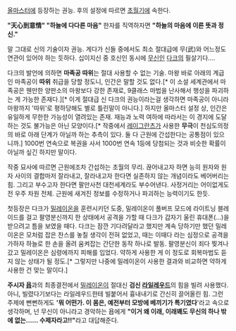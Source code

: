 [[올마스터]]에 등장하는 권능. 후의 설정에 따르면 [[초월기(신드로이아 연대기)|초월기]]에 속한다.

'''"天心到意情" "하늘에 다다른 마음"'''
한자를 직역하자면 '''"하늘의 마음에 이른 뜻과 정신."'''

말 그대로 신의 기술이자 권능. 게다가 신들 중에서도 최소 절대급에 무(武)와 어느정도 연관이 있어야 하는 듯하다. 십이지신 중 호신인 동시에 [[무신]]인 [[다크]]의 필살기다….

다크의 발언에 의하면 '''마족공 따위'''는 절대 사용할 수 없는 기술. 마왕 바로 아래의 계급인 마족공이 '''따위''' 취급을 당할 정도니, 인간은 말할 것도 없다.[* 이 소설 세계관에서 마족공은 웬만한 양판소의 마왕보다 강한 존재로, 9클래스 마법을 난사해서 행성을 파괴하는 게 가능한 존재다.][* 이게 절대급 신 다크의 권능이라는걸 생각하면 마족공이 아니라 마왕까지 '따위'로 평하당해도 별로 틀린말이 아니다.] 하지만 올마스터 설정 상, 인간은 유일하게 무한한 가능성이 열려있는 존재. 재능과 노력 여하에 따라서는 이 경지에 도달하는 것도 불가능은 아닌 모양이다.[* 작중에서 [[레이그란츠]]가 사용한 '''무극'''이 천심도의정의 바로 아래 단계가 아닐까 하는 추측이 있다. 둘 다 근원에 간섭한다는 공통점이 있으니까.] 1000번 연속으로 복권을 사서 1000번 연속 1등에 당첨되는 것과 비슷한 확률이 아닐까 싶긴 하지만 말이다.

작중 묘사에 따르면 근원에조차 간섭하는 초월의 무리. 끊어내고자 하면 능히 원자와 원자 사이의 결합마저 잘라내고, 잘라내고자 한다면 실존하지 않는 개념이라도 베어버리는 힘. 그리고 부수고자 한다면 팔만사천 대천세계라도 부수어낸다. 사정거리는 어이없게도 전 우주 차원 전체. 근원에 새겨진 정보를 수정하거나 파괴하는 능력이기도 한듯.

첫등장은 다크가 [[밀레이온]]을 훈련시키던 도중, 밀레이온이 풀버프 모드에 라이트닝 블레이드를 걸고 팔영분신까지 한 상태에서 공격을 가할 때 다크가 갑자기 울린 휴대폰(…)을 받으려고 틈을 보였을 때다. 다크는 잠깐 기다려달라고 했지만 계속 당하기만 했던 밀레이온은 모처럼 잡은 찬스를 놓칠 생각이 전혀 없었고, 때는 이때다 라는 심정으로 공격을 가하자 하늘로 한 손을 올려 움켜잡는 간단한 동작 하나로 발동. 팔영분신이 죄다 찢겨나갔고 밀레이온은 심령에까지 피해를 입었다. 약하게 사용한 게 이 정도로 회복마법도 듣지 않는 상태가 될 정도.[* 그렇지만 나중에 밀레이온이 사용한 결과와 비교하면 약하게 사용한 건 맞는 말이다.]

'''주시자 [[욥]]'''과의 최종결전에서 [[밀레이온]]이 절대신 '''검신 [[라일레우드]]'''의 힘을 빌려 사용했다. 아니, 빌렸다기보다는 라일레우드한테 빌붙어서 흉내내기로 간신히 끌어올린 힘. 그런 주제에 뻔뻔하게도 ''''뭐 어떤가. 이 몸은, 예전부터 모방에 베끼기가 특기였다''''라고 속으로 생각하며, 넌 무신이 아니라고 경악하는 욥에게 '''"이거 왜 이래, 이래봬도 무신의 하나 밖에 없는…… 수제자라고!!"'''라고 대답해준다. 
